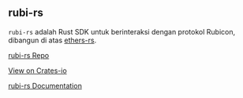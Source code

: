 ## rubi-rs

`rubi-rs` adalah Rust SDK untuk berinteraksi dengan protokol Rubicon, dibangun di atas [ethers-rs](https://github.com/gakonst/ethers-rs).

[rubi-rs Repo](https://github.com/RubiconDeFi/rubi-rs)

[View on Crates-io](https://crates.io/crates/rubi)

[rubi-rs Documentation](https://docs.rs/rubi/1.3.1/rubi/)